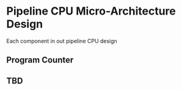 # Pipeline CPU Micro-Architecture Design {#sec-pipeline-microarch}
Each component in out pipeline CPU design

## Program Counter

## TBD